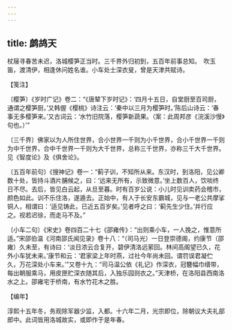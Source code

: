```yaml
---
---
---
```

title: 鹧鸪天
---







杖屦寻春苦未迟，洛城樱笋正当时。三千界外归初到，五百年前事总知。　吹玉笛，渡清伊，相逢休问姓名谁。小车处士深衣叟，曾是天津共赋诗。

【笺注】

〔樱笋〕《岁时广记》卷二：“《唐辇下岁时记》：‘四月十五日，自堂厨至百司厨，通谓之樱笋厨。’又韩偓《樱桃》诗注云：‘秦中以三月为樱笋时。’陈后山诗云：‘春事无多樱笋来。’又古词云：‘水竹旧院落，樱笋新蔬果。（案：此周邦彦《浣溪沙慢》句也。）’”

〔三千界〕佛家以为人所住世界，合小世界一千则为小千世界，合小千世界一千则为中千世界，合中千世界一千则为大千世界，总称三千世界，亦称三千大千世界。见《智度论》及《俱舍论》。

〔五百年前句〕《搜神记》卷一：“蓟子训，不知所从来。东汉时，到洛阳，见公卿数十处，皆持斗酒片脯候之，曰：‘远来无所有，示致微意。’坐上数百人，饮啖终日不尽。去后，皆见白云起，从旦至暮。时有百岁公说：小儿时见训卖药会稽市，颜色如此。训不乐住洛，遂遁去。正始中，有人于长安东霸城，见与一老公共摩挲铜人，相谓曰：‘适见铸此，已近五百岁矣。’见者呼之曰：‘蓟先生少住。’并行应之。视若迟徐，而走马不及。”

〔小车二句〕《宋史》卷四百二十七《邵雍传》：“出则乘小车，一人挽之，惟意所适。”宋邵伯温《河南邵氏闻见录》卷十八：“（司马光）一日登崇德阁，约康节（邵雍）久未至，有诗曰：‘淡日浓云合复开，碧伊清洛远萦回。林间高阁望已久，花外小车犹未来。’康节和云：‘君家梁上年时燕，过社今年尚未回。谓罚误君凝伫久，万花深处小车来。’”又卷十九：“司马温公依《礼记》作深衣，冠簪幅巾缙带，每出朝服乘马，用皮匣贮深衣随其后，入独乐园则衣之。”天津桥，在洛阳县西南洛水之上。邵雍宅于桥南，有水竹花木之胜。

【编年】

淳熙十五年冬，务观除军器少监，入都。十六年二月，光宗即位，除朝议大夫礼部郎中。此词皆用洛城故实，或即作于是年春。